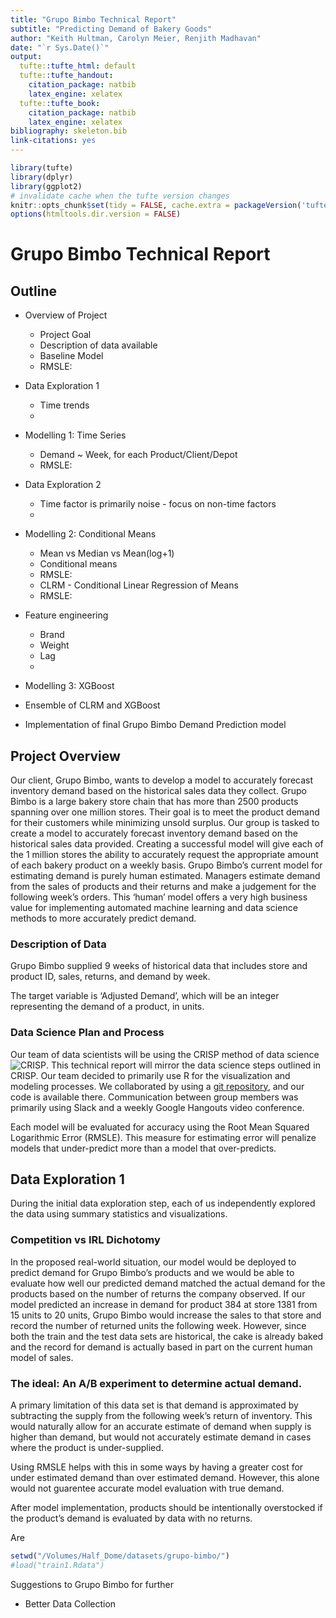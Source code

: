 ```yaml
---
title: "Grupo Bimbo Technical Report"
subtitle: "Predicting Demand of Bakery Goods"
author: "Keith Hultman, Carolyn Meier, Renjith Madhavan"
date: "`r Sys.Date()`"
output:
  tufte::tufte_html: default
  tufte::tufte_handout:
    citation_package: natbib
    latex_engine: xelatex
  tufte::tufte_book:
    citation_package: natbib
    latex_engine: xelatex
bibliography: skeleton.bib
link-citations: yes
---
```


```r
library(tufte)
library(dplyr)
library(ggplot2)
# invalidate cache when the tufte version changes
knitr::opts_chunk$set(tidy = FALSE, cache.extra = packageVersion('tufte'))
options(htmltools.dir.version = FALSE)
```

# Grupo Bimbo Technical Report

## Outline
- Overview of Project
  - Project Goal
  - Description of data available
  - Baseline Model
  - RMSLE: 
  
- Data Exploration 1
  - Time trends
  - 
- Modelling 1: Time Series
  - Demand ~ Week, for each Product/Client/Depot
  - RMSLE:
- Data Exploration 2
  - Time factor is primarily noise - focus on non-time factors
  -
- Modelling 2: Conditional Means
  - Mean vs Median vs Mean(log+1)
  - Conditional means
  - RMSLE:
  - CLRM - Conditional Linear Regression of Means
  - RMSLE:
  
- Feature engineering
  - Brand
  - Weight
  - Lag
  - 
- Modelling 3: XGBoost

- Ensemble of CLRM and XGBoost

- Implementation of final Grupo Bimbo Demand Prediction model

## Project Overview

Our client, Grupo Bimbo, wants to develop a model to accurately forecast inventory demand based on the historical sales data they collect. Grupo Bimbo is a large bakery store chain that has more than 2500 products spanning over one million stores. Their goal is to meet the product demand for their customers while minimizing unsold surplus. Our group is tasked to create a model to accurately forecast inventory demand based on the historical sales data provided. Creating a successful model will give each of the 1 million stores the ability to accurately request the appropriate amount of each bakery product on a weekly basis.
  Grupo Bimbo's current model for estimating demand is purely human estimated. Managers estimate demand from the sales of products and their returns and make a judgement for the following week's orders. This 'human' model offers a very high business value for implementing automated machine learning and data science methods to more accurately predict demand. 

### Description of Data

Grupo Bimbo supplied 9 weeks of historical data that includes store and product ID, sales, returns, and demand by week. 

The target variable is ‘Adjusted Demand’, which will be an integer representing the demand of a product, in units. 

### Data Science Plan and Process

Our team of data scientists will be using the CRISP method of data science ![CRISP](crisp_model.png). This technical report will mirror the data science steps outlined in CRISP. Our team decided to primarily use R for the visualization and modeling processes. We collaborated by using a [git repository](https://github.com/kahultman/grupo-bimbo), and our code is available there. Communication between group members was primarily using Slack and a weekly Google Hangouts video conference. 

Each model will be evaluated for accuracy using the Root Mean Squared Logarithmic Error (RMSLE). This measure for estimating error will penalize models that under-predict more than a model that over-predicts. 

## Data Exploration 1

During the initial data exploration step, each of us independently explored the data using summary statistics and visualizations. 

### Competition vs IRL Dichotomy

In the proposed real-world situation, our model would be deployed to predict demand for Grupo Bimbo's products and we would be able to evaluate how well our predicted demand matched the actual demand for the products based on the number of returns the company observed. If our model predicted an increase in demand for product 384 at store 1381 from 15 units to 20 units, Grupo Bimbo would increase the sales to that store and record the number of returned units the following week. However, since both the train and the test data sets are historical, the cake is already baked and the record for demand is actually based in part on the current human model of sales. 

### The ideal: An A/B experiment to determine actual demand.

A primary limitation of this data set is that demand is approximated by subtracting the supply from the following week's return of inventory. This would naturally allow for an accurate estimate of demand when supply is higher than demand, but would not accurately estimate demand in cases where the product is under-supplied. 

Using RMSLE helps with this in some ways by having a greater cost for under estimated demand than over estimated demand. However, this alone would not guarentee accurate model evaluation with true demand. 

After model implementation, products should be intentionally overstocked if the product's demand is evaluated by data with no returns. 



Are 

```r
setwd("/Volumes/Half_Dome/datasets/grupo-bimbo/")
#load("train1.Rdata")


```

Suggestions to Grupo Bimbo for further 

* Better Data Collection
